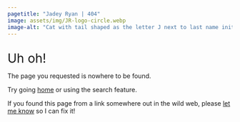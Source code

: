 ```yaml
---
pagetitle: "Jadey Ryan | 404"
image: assets/img/JR-logo-circle.webp
image-alt: "Cat with tail shaped as the letter J next to last name initial R"
---
```

<br>
[Uh oh!]{.h1 style="font-size:2em"}

[The page you requested is nowhere to be found.]{.h3}

Try going [home](/) or using the search feature.

If you found this page from a link somewhere out in the wild web, please [let me know](mailto:jadey.nicole.ryan@gmail.com) so I can fix it!